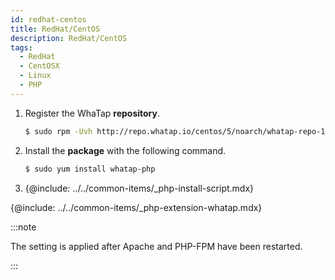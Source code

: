 ```yaml
---
id: redhat-centos
title: RedHat/CentOS
description: RedHat/CentOS
tags:
  - RedHat
  - CentOSX
  - Linux
  - PHP
---
```


1.  Register the WhaTap **repository**.

    ```bash title=SH
    $ sudo rpm -Uvh http://repo.whatap.io/centos/5/noarch/whatap-repo-1.0-1.noarch.rpm
    ```

2.  Install the **package** with the following command. 

    ```bash title=SH
    $ sudo yum install whatap-php
    ```

3.  {@include: ../../common-items/_php-install-script.mdx}

{@include: ../../common-items/_php-extension-whatap.mdx} 

:::note

The setting is applied after Apache and PHP-FPM have been restarted.

:::
